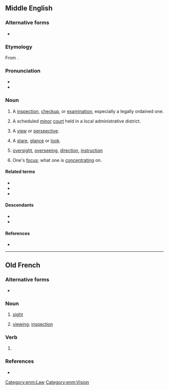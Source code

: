 ==Middle English==

===Alternative forms===
* {{alter|enm|vew|vue|view|viw|vywe|wiwe}}

===Etymology===
From {{bor|enm|xno|vewe}}.

===Pronunciation===
* {{IPA|enm|/ˈviu̯(ə)/}}
* {{rhymes|enm|iu̯(ə)}}

===Noun===
{{enm-noun}}

# A [[inspection]], [[checkup]], or [[examination]], especially a legally ordained one.
# {{lb|enm|Late ME}} A scheduled [[minor]] [[court]] held in a local administrative district.
# {{lb|enm|rare}} A [[view]] or [[perspective]].
# {{lb|enm|rare}} A [[stare]], [[glance]] or [[look]].
# {{lb|enm|rare|Late ME}} [[oversight]], [[overseeing]], [[direction]], [[instruction]]
# {{lb|enm|rare|Late ME}} One's [[focus]]; what one is [[concentrating]] on.

====Related terms====
* {{l|enm|revewe}}
* {{l|enm|survewe}}
* {{l|enm|vewer}}

====Descendants====
* {{desc|en|view}}
* {{desc|sco|view}}

====References====
* {{R:MED Online|entry=veu(e (n.) |id=MED51079 |accessdate=2018-05-15}}

[[Category:enm:Law]]
[[Category:enm:Vision]]

----

==Old French==

===Alternative forms===
* {{l|fro|veue}} {{qualifier|all meanings}}

===Noun===
{{fro-noun|f}}

# {{lb|fro|Anglo-Norman}} [[sight]] {{gloss|ability to see}}
# {{lb|fro|Anglo-Norman}} [[viewing]]; [[inspection]]

===Verb===
{{head|fro|past participle form|g=f}}

# {{lb|fro|Anglo-Norman}} {{feminine singular past participle of|fro|veoir|nocat=1}}

===References===
* {{R:Anglo-Norman On-Line Hub}}